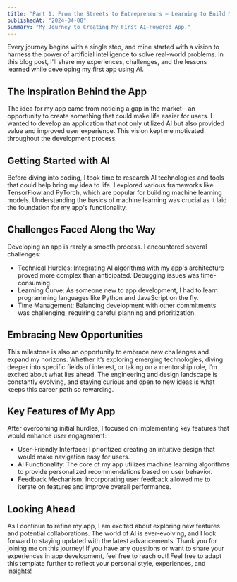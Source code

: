 ```yaml
---
title: "Part 1: From the Streets to Entrepreneurs – Learning to Build My App with AI"
publishedAt: "2024-04-08"
summary: "My Journey to Creating My First AI-Powered App."
---
```


Every journey begins with a single step, and mine started with a vision to harness the power of artificial intelligence to solve real-world problems. In this blog post, I’ll share my experiences, challenges, and the lessons learned while developing my first app using AI.

## The Inspiration Behind the App

The idea for my app came from noticing a gap in the market—an opportunity to create something that could make life easier for users. I wanted to develop an application that not only utilized AI but also provided value and improved user experience. This vision kept me motivated throughout the development process.

## Getting Started with AI

Before diving into coding, I took time to research AI technologies and tools that could help bring my idea to life. I explored various frameworks like TensorFlow and PyTorch, which are popular for building machine learning models. Understanding the basics of machine learning was crucial as it laid the foundation for my app's functionality.

## Challenges Faced Along the Way

Developing an app is rarely a smooth process. I encountered several challenges:
- Technical Hurdles: Integrating AI algorithms with my app's architecture proved more complex than anticipated. Debugging issues was time-consuming.
- Learning Curve: As someone new to app development, I had to learn programming languages like Python and JavaScript on the fly.
- Time Management: Balancing development with other commitments was challenging, requiring careful planning and prioritization.

## Embracing New Opportunities

This milestone is also an opportunity to embrace new challenges and expand my horizons. Whether it’s exploring emerging technologies, diving deeper into specific fields of interest, or taking on a mentorship role, I’m excited about what lies ahead. The engineering and design landscape is constantly evolving, and staying curious and open to new ideas is what keeps this career path so rewarding.

## Key Features of My App

After overcoming initial hurdles, I focused on implementing key features that would enhance user engagement:
- User-Friendly Interface: I prioritized creating an intuitive design that would make navigation easy for users.
- AI Functionality: The core of my app utilizes machine learning algorithms to provide personalized recommendations based on user behavior.
- Feedback Mechanism: Incorporating user feedback allowed me to iterate on features and improve overall performance.

## Looking Ahead

As I continue to refine my app, I am excited about exploring new features and potential collaborations. The world of AI is ever-evolving, and I look forward to staying updated with the latest advancements.
Thank you for joining me on this journey! If you have any questions or want to share your experiences in app development, feel free to reach out! Feel free to adapt this template further to reflect your personal style, experiences, and insights!